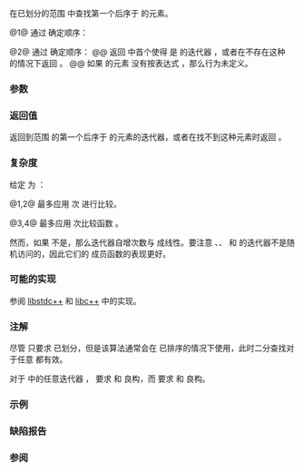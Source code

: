 {{cpp/title|upper_bound}}
{{cpp/algorithm/navbar}}
{{dcl begin}}
{{dcl header|algorithm}}
{{dcl rev begin|num=1}}
{{dcla|anchor=版本_1|constexpr=c++20|until=c++26|
template&lt; class ForwardIt, class T &gt;
ForwardIt upper_bound( ForwardIt first, ForwardIt last,
                       const T&amp; value );
}}
{{dcl|since=c++26|1=
template&lt; class ForwardIt, class T = typename std::iterator_traits
                                         &lt;ForwardIt&gt;::value_type &gt;
constexpr ForwardIt upper_bound( ForwardIt first, ForwardIt last,
                                 const T&amp; value );
}}
{{dcl rev end}}
{{dcl rev begin|num=2}}
{{dcla|anchor=版本_2|constexpr=c++20|until=c++26|
template&lt; class ForwardIt, class T, class Compare &gt;
ForwardIt upper_bound( ForwardIt first, ForwardIt last,
                       const T&amp; value, Compare comp );
}}
{{dcl|since=c++26|1=
template&lt; class ForwardIt, class T = typename std::iterator_traits
                                         &lt;ForwardIt&gt;::value_type,
          class Compare &gt;
constexpr ForwardIt upper_bound( ForwardIt first, ForwardIt last,
                                 const T&amp; value, Compare comp );
}}
{{dcl end}}

在已划分的范围 {{range|first|last}} 中查找第一个后序于 {{c|value}} 的元素。

@1@ 通过 {{c/core|operator&lt;}} 确定顺序：
{{rev begin}}
{{rev|until=c++20|
返回 {{range|first|last}} 中首个使得 {{c|bool(value &lt; *iter)}} 是 {{c|true}} 的迭代器 {{c|iter}}，或者在不存在这种 {{c|iter}} 的情况下返回 {{c|last}}。

如果 {{range|first|last}} 的元素 {{c|elem}} 没有按表达式 {{c|bool(value &lt; elem)}} {{rlp|/#要求|划分}}，那么行为未定义。
}}
{{rev|since=c++20|
等价于 {{c|std::upper_bound(first, last, value, std::less{})}}。
}}
{{rev end}}

@2@ 通过 {{c|comp}} 确定顺序：
@@ 返回 {{range|first|last}} 中首个使得 {{c|bool(comp(value, *iter))}} 是 {{c|true}} 的迭代器 {{c|iter}}，或者在不存在这种 {{c|iter}} 的情况下返回 {{c|last}}。
@@ 如果 {{range|first|last}} 的元素 {{c|elem}} 没有按表达式 {{c|bool(comp(value, elem))}} {{rlp|/#要求|划分}}，那么行为未定义。

===参数===
{{par begin}}
{{par range|3=要检验的|range=已划分}}
{{par|value|要与元素比较的值}}
{{par pred2|comp|如果第一个实参先序于第二个|t1=T|p2=ForwardIt|bidirectional=false}} 
{{par hreq}}
{{par req named|ForwardIt|ForwardIterator}}
{{par req named|Compare|BinaryPredicate|notes=不要求满足 {{named req|Compare}}。}}
{{par end}}

===返回值===
返回到范围 {{range|first|last}} 的第一个后序于 {{c|value}} 的元素的迭代器，或者在找不到这种元素时返回 {{c|last}}。

===复杂度===
给定 {{mathjax-or|\(\scriptsize N\)|N}} 为 {{c|std::distance(first, last)}}：

@1,2@ 最多应用 {{mathjax-or|\(\scriptsize \log_{2}(N)+O(1)\)|log{{su|b=2}}(N)+O(1)}} 次 {{rev inl|until=c++20|{{c/core|operator&lt;}}}}{{rev inl|since=c++20|{{c|std::less{}&lt;!----&gt;}}}} 进行比较。

@3,4@ 最多应用 {{mathjax-or|\(\scriptsize \log_{2}(N)+O(1)\)|log{{su|b=2}}(N)+O(1)}} 次比较函数 {{c|comp}}。

然而，如果 {{tt|ForwardIt}} 不是{{named req|RandomAccessIterator}}，那么迭代器自增次数与 {{mathjax-or|\(\scriptsize N\)|N}} 成线性。要注意 {{lc|std::map}}、{{lc|std::multimap}}、{{lc|std::set}} 和 {{lc|std::multiset}} 的迭代器不是随机访问的，因此它们的 {{tt|upper_bound}} 成员函数的表现更好。

===可能的实现===
参阅 [https://github.com/gcc-mirror/gcc/blob/d9375e490072d1aae73a93949aa158fcd2a27018/libstdc%2B%2B-v3/include/bits/stl_algo.h#L2028 libstdc++] 和 [https://github.com/llvm/llvm-project/blob/8350d9c23d76fb95f42674a1563cbe8c32582dd5/libcxx/include/__algorithm/upper_bound.h#L35 libc++] 中的实现。

{{eq impl|title1=upper_bound (1)|ver1=1|1=
template&lt;class ForwardIt, class T = typename std::iterator_traits&lt;ForwardIt&gt;::value_type&gt;
ForwardIt upper_bound(ForwardIt first, ForwardIt last, const T&amp; value)
{
    return std::upper_bound(first, last, value, std::less{});
}
|title2=upper_bound (2)|ver2=2|2=
template&lt;class ForwardIt, class T = typename std::iterator_traits&lt;ForwardIt&gt;::value_type,
         class Compare&gt;
ForwardIt upper_bound(ForwardIt first, ForwardIt last, const T&amp; value, Compare comp)
{
    ForwardIt it;
    typename std::iterator_traits&lt;ForwardIt&gt;::difference_type count, step;
    count = std::distance(first, last);
    
    while (count &gt; 0)
    {
        it = first; 
        step = count / 2;
        std::advance(it, step);
        
        if (!comp(value, *it))
        {
            first = ++it;
            count -= step + 1;
        } 
        else
            count = step;
    }
    
    return first;
}
}}

===注解===
尽管 {{tt|std::upper_bound}} 只要求 {{range|first|last}} 已划分，但是该算法通常会在 {{range|first|last}} 已排序的情况下使用，此时二分查找对于任意 {{c|value}} 都有效。

对于 {{range|first|last}} 中的任意迭代器 {{c|iter}}，{{tt|std::upper_bound}} 要求 {{c|value &lt; *iter}} 和 {{c|comp(value, *iter)}} 良构，而 {{lc|std::lower_bound}} 要求 {{c|*iter &lt; value}} 和 {{c|comp(*iter, value)}} 良构。

{{feature test macro|__cpp_lib_algorithm_default_value_type|value=202403|std=C++26|算法中的[[cpp/language/list initialization|列表初始化]] {{vl|1,2}}}}

===示例===
{{example
|code=
#include &lt;algorithm&gt;
#include &lt;cassert&gt;
#include &lt;complex&gt;
#include &lt;iostream&gt;
#include &lt;vector&gt;

struct PriceInfo { double price; };

int main()
{
    const std::vector&lt;int&gt; data{1, 2, 4, 5, 5, 6};
    
    for (int i = 0; i &lt; 7; ++i)
    {
        // 搜索首个大于 i 的元素
        auto upper = std::upper_bound(data.begin(), data.end(), i);
        
        std::cout &lt;&lt; i &lt;&lt; " &lt; ";
        upper != data.end()
            ? std::cout &lt;&lt; *upper &lt;&lt; " 位于索引 " &lt;&lt; std::distance(data.begin(), upper)
            : std::cout &lt;&lt; "没有找到";
        std::cout &lt;&lt; '\n';
    }
    
    std::vector&lt;PriceInfo&gt; prices = {{100.0}, {101.5}, {102.5}, {102.5}, {107.3}};
    
    for (double to_find : {102.5, 110.2})
    {
        auto prc_info = std::upper_bound(prices.begin(), prices.end(), to_find,
            [](double value, const PriceInfo&amp; info)
            {
                return value &lt; info.price;
            });
        
        prc_info != prices.end()
            ? std::cout &lt;&lt; prc_info-&gt;price &lt;&lt; " 位于索引 " &lt;&lt; prc_info - prices.begin()
            : std::cout &lt;&lt; to_find &lt;&lt; " 没有找到";
        std::cout &lt;&lt; '\n';
    }

    using CD = std::complex&lt;double&gt;;
    std::vector&lt;CD&gt; nums{&lt;!----&gt;{1, 0}, {2, 2}, {2, 1}, {3, 0}, {3, 1}&lt;!----&gt;};
    auto cmpz = [](CD x, CD y) { return x.real() &lt; y.real(); };
    #ifdef __cpp_lib_algorithm_default_value_type
        auto it = std::upper_bound(nums.cbegin(), nums.cend(), {2, 0}, cmpz);
    #else
        auto it = std::upper_bound(nums.cbegin(), nums.cend(), CD{2, 0}, cmpz);
    #endif
    assert((*it == CD{3, 0}));
}
|output=
0 &lt; 1 位于索引 0
1 &lt; 2 位于索引 1
2 &lt; 4 位于索引 2
3 &lt; 4 位于索引 2
4 &lt; 5 位于索引 3
5 &lt; 6 位于索引 5
6 &lt; 没有找到
107.3 位于索引 4
110.2 没有找到
}}

===缺陷报告===
{{dr list begin}}
{{dr list item|wg=lwg|dr=270|std=C++98|before={{tt|Compare}} 需要满足{{named req|Compare}}，并且 {{tt|T}} 需要是&lt;br&gt;{{named req|LessThanComparable}}的（要求严格弱序）|after=只需要划分；&lt;br&gt;容许异相比较}}
{{dr list item|wg=lwg|dr=384|std=C++98|before=最多允许 {{mathjax-or|\(\scriptsize \log(N)+1\)|log{{su|b=2}}(N)+1}} 次比较|after=改成 {{mathjax-or|\(\scriptsize \log_{2}(N)+O(1)\)|log{{su|b=2}}(N)+O(1)}} 次}}
{{dr list item|wg=lwg|dr=577|std=C++98|before=不能返回 {{c|last}}|after=可以返回}}
{{dr list item|wg=lwg|dr=2150|std=C++98|before=如果 {{range|first|last}} 中存在任何迭代器 {{c|iter}} 使得&lt;br&gt;{{c|bool(comp(value, *iter))}} 是 {{c|true}}，那么&lt;br&gt;{{tt|std::upper_bound}} 可以返回 {{range|iter|last}} 中的任意迭代器|after=不能返回 {{c|iter}}&lt;br&gt;后的迭代器}}
{{dr list end}}

===参阅===
{{dsc begin}}
{{dsc inc|cpp/algorithm/dsc equal_range}}
{{dsc inc|cpp/algorithm/dsc lower_bound}}
{{dsc inc|cpp/algorithm/dsc partition}}
{{dsc inc|cpp/algorithm/dsc partition_point}}
{{dsc inc|cpp/algorithm/ranges/dsc upper_bound}}
{{dsc inc|cpp/container/dsc upper_bound|set}}
{{dsc inc|cpp/container/dsc upper_bound|multiset}}
{{dsc end}}

{{langlinks|de|en|es|fr|it|ja|pt|ru}}